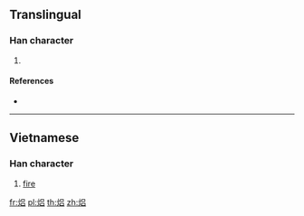 ==Translingual==

===Han character===
{{Han char|rn=86|rad=火|as=07|sn=11|four=|canj=FRHR,FRR}}

# {{defn|Han|sort=火07}}

====References====
* {{Han ref|kx=0673.111|hdz=32204.101|uh=7112|ud=28946}}

----

==Vietnamese==

===Han character===
{{vi-hantu|[[lửa]]|rs=火07}}

# [[fire]]

[[fr:焒]]
[[pl:焒]]
[[th:焒]]
[[zh:焒]]